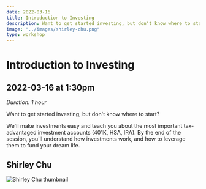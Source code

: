 ```yaml
---
date: 2022-03-16
title: Introduction to Investing
description: Want to get started investing, but don't know where to start?
image: "../images/shirley-chu.png"
type: workshop
---
```


# Introduction to Investing

## 2022-03-16 at 1:30pm

_Duration: 1 hour_

Want to get started investing, but don't know where to start?

We'll make investments easy and teach you about the most important tax-advantaged investment accounts (401K, HSA, IRA). By the end of the session, you'll understand how investments work, and how to leverage them to fund your dream life.

## Shirley Chu

![Shirley Chu thumbnail](../images/shirley-chu-thumb.png)
